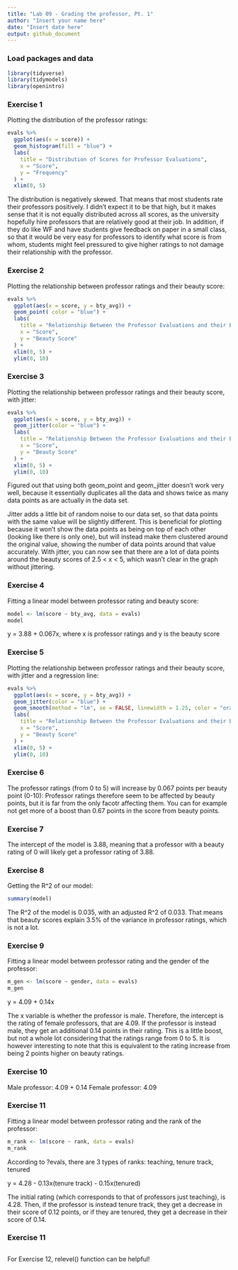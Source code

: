 ```yaml
---
title: "Lab 09 - Grading the professor, Pt. 1"
author: "Insert your name here"
date: "Insert date here"
output: github_document
---
```


### Load packages and data

```r
library(tidyverse) 
library(tidymodels)
library(openintro)
```

### Exercise 1

Plotting the distribution of the professor ratings:
```r
evals %>% 
  ggplot(aes(x = score)) +
  geom_histogram(fill = "blue") +
  labs(
    title = "Distribution of Scores for Professor Evaluations",
    x = "Score",
    y = "Frequency"
  ) +
  xlim(0, 5)

```

The distribution is negatively skewed. That means that most students rate their professors positively. I didn't expect it to be that high, but it makes sense that it is not equally distributed across all scores, as the university hopefully hire professors that are relatively good at their job. In addition, if they do like WF and have students give feedback on paper in a small class, so that it would be very easy for professors to identify what score is from whom, students might feel pressured to give higher ratings to not damage their relationship with the professor.

### Exercise 2

Plotting the relationship between professor ratings and their beauty score:
```r
evals %>% 
  ggplot(aes(x = score, y = bty_avg)) +
  geom_point( color = "blue") +
  labs(
    title = "Relationship Between the Professor Evaluations and their Beauty Score",
    x = "Score",
    y = "Beauty Score"
  ) +
  xlim(0, 5) +
  ylim(0, 10)
```

### Exercise 3

Plotting the relationship between professor ratings and their beauty score, with jitter:
```r
evals %>% 
  ggplot(aes(x = score, y = bty_avg)) +
  geom_jitter(color = "blue") +
  labs(
    title = "Relationship Between the Professor Evaluations and their Beauty Score - with Jitter",
    x = "Score",
    y = "Beauty Score"
  ) +
  xlim(0, 5) + 
  ylim(0, 10)
```

Figured out that using both geom_point and geom_jitter doesn't work very well, because it essentially duplicates all the data and shows twice as many data points as are actually in the data set.

Jitter adds a little bit of random noise to our data set, so that data points with the same value will be slightly different. This is beneficial for plotting because it won't show the data points as being on top of each other (looking like there is only one), but will instead make them clustered around the original value, showing the number of data points around that value accurately. With jitter, you can now see that there are a lot of data points around the beauty scores of 2.5 < x < 5, which wasn't clear in the graph without jittering.


### Exercise 4

Fitting a linear model between professor rating and beauty score:
```r
model <- lm(score ~ bty_avg, data = evals)
model
```

y = 3.88 + 0.067x, where x is professor ratings and y is the beauty score


### Exercise 5

Plotting the relationship between professor ratings and their beauty score, with jitter and a regression line:
```r
evals %>% 
  ggplot(aes(x = score, y = bty_avg)) +
  geom_jitter(color = "blue") +
  geom_smooth(method = "lm", se = FALSE, linewidth = 1.25, color = "orange") +
  labs(
    title = "Relationship Between the Professor Evaluations and their Beauty Score - with Jitter and a Regression Line",
    x = "Score",
    y = "Beauty Score"
  ) +
  xlim(0, 5) + 
  ylim(0, 10)
```


### Exercise 6

The professor ratings (from 0 to 5) will increase by 0.067 points per beauty point (0-10): Professor ratings therefore seem to be affected by beauty points, but it is far from the only facotr affecting them. You can for example not get more of a boost than 0.67 points in the score from beauty points.


### Exercise 7

The intercept of the model is 3.88, meaning that a professor with a beauty rating of 0 will likely get a professor rating of 3.88. 


### Exercise 8

Getting the R^2 of our model:
```r
summary(model)
```

The R^2 of the model is 0.035, with an adjusted R^2 of 0.033. That means that beauty scores explain 3.5% of the variance in professor ratings, which is not a lot.


### Exercise 9

Fitting a linear model between professor rating and the gender of the professor:
```r
m_gen <- lm(score ~ gender, data = evals)
m_gen
```

y = 4.09 + 0.14x

The x variable is whether the professor is male. Therefore, the intercept is the rating of female professors, that are 4.09. If the professor is instead male, they get an additional 0.14 points in their rating. This is a little boost, but not a whole lot considering that the ratings range from 0 to 5. It is however interesting to note that this is equivalent to the rating increase from being 2 points higher on beauty ratings.


### Exercise 10

Male professor: 4.09 + 0.14
Female professor: 4.09


### Exercise 11

Fitting a linear model between professor rating and the rank of the professor:
```r
m_rank <- lm(score ~ rank, data = evals)
m_rank
```
According to ?evals, there are 3 types of ranks: teaching, tenure track, tenured

y = 4.28 - 0.13x(tenure track) - 0.15x(tenured)

The initial rating (which corresponds to that of professors just teaching), is 4.28. Then, if the professor is instead tenure track, they get a decrease in their score of 0.12 points, or if they are tenured, they get a decrease in their score of 0.14.


### Exercise 11




## 
For Exercise 12, relevel() function can be helpful! 
